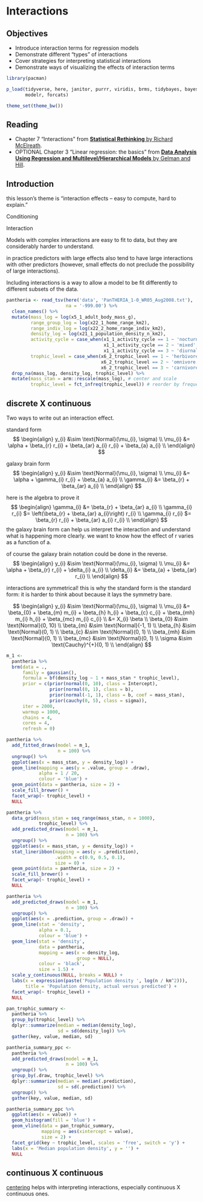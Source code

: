 # Interactions


## Objectives

- Introduce interaction terms for regression models
- Demonstrate different "types" of interactions
- Cover strategies for interpreting statistical interactions
- Demonstrate ways of visualizing the effects of interaction terms

```r

library(pacman)

p_load(tidyverse, here, janitor, purrr, viridis, brms, tidybayes, bayesplot,
       modelr, forcats)

theme_set(theme_bw())

```

## Reading

- Chapter 7 "Interactions" from [**Statistical Rethinking** by Richard McElreath](https://xcelab.net/rm/statistical-rethinking/).
- OPTIONAL Chapter 3 "Linear regression: the basics" from [**Data Analysis Using Regression and Multilevel/Hierarchical Models** by Gelman and Hill](https://www.cambridge.org/core/books/data-analysis-using-regression-and-multilevelhierarchical-models/32A29531C7FD730C3A68951A17C9D983). 


## Introduction

this lesson's theme is "interaction effects -- easy to compute, hard to explain."

Conditioning

Interaction

Models with complex interactions are easy to fit to data, but they are considerably harder to understand.

in practice predictors with large effects also tend to have large interactions with other predictors (however, small effects do not preclude the possibility of large interactions).

Including interactions is a way to allow a model to be fit differently to different subsets of the data. 



```r

pantheria <- read_tsv(here('data', 'PanTHERIA_1-0_WR05_Aug2008.txt'), 
                      na = '-999.00') %>%
  clean_names() %>% 
  mutate(mass_log = log(x5_1_adult_body_mass_g),
         range_group_log = log(x22_1_home_range_km2),
         range_indiv_log = log(x22_2_home_range_indiv_km2),
         density_log = log(x21_1_population_density_n_km2),
         activity_cycle = case_when(x1_1_activity_cycle == 1 ~ 'nocturnal',
                                    x1_1_activity_cycle == 2 ~ 'mixed',
                                    x1_1_activity_cycle == 3 ~ 'diurnal'),
         trophic_level = case_when(x6_2_trophic_level == 1 ~ 'herbivore',
                                   x6_2_trophic_level == 2 ~ 'omnivore',
                                   x6_2_trophic_level == 3 ~ 'carnivore')) %>%
  drop_na(mass_log, density_log, trophic_level) %>%
  mutate(mass_stan = arm::rescale(mass_log), # center and scale
         trophic_level = fct_infreq(trophic_level)) # reorder by frequency

```






## discrete X continuous



Two ways to write out an interaction effect.

standard form
$$
\begin{align}
y_{i} &\sim \text{Normal}(\mu_{i}, \sigma) \\
\mu_{i} &= \alpha + \beta_{r} r_{i} + \beta_{ar} a_{i} r_{i} + \beta_{a} a_{i} \\
\end{align}
$$

galaxy brain form
$$
\begin{align}
y_{i} &\sim \text{Normal}(\mu_{i}, \sigma) \\
\mu_{i} &= \alpha + \gamma_{i} r_{i} + \beta_{a} a_{i} \\
\gamma_{i} &= \beta_{r} + \beta_{ar} a_{i} \\
\end{align}
$$

here is the algebra to prove it
$$
\begin{align}
\gamma_{i} &= \beta_{r} + \beta_{ar} a_{i} \\
\gamma_{i} r_{i} $= \left(\beta_{r} + \beta_{ar} a_{i}\right) r_{i} \\
\gamma_{i} r_{i} $= \beta_{r} r_{i} + \beta_{ar} a_{i} r_{i} \\
\end{align}
$$
the galaxy brain form can help us interpret the interaction and understand what is happening more clearly. we want to know how the effect of r varies as a function of a.




of course the galaxy brain notation could be done in the reverse.
$$
\begin{align}
y_{i} &\sim \text{Normal}(\mu_{i}, \sigma) \\
\mu_{i} &= \alpha + \beta_{r} r_{i} + \delta_{i} a_{i} \\
\delta_{i} &= \beta_{a} + \beta_{ar} r_{i} \\
\end{align}
$$

interactions are symmetrical! this is why the standard form is the standard form: it is harder to think about because it lays the symmetry bare.




$$
\begin{align}
y_{i} &\sim \text{Normal}(\mu_{i}, \sigma) \\
\mu_{i} &= \beta_{0} + \beta_{m} m_{i} + \beta_{h} h_{i} + \beta_{c} c_{i} + \beta_{mh} m_{i} h_{i} + \beta_{mc} m_{i} c_{i} \\ 
&= X_{i} \beta \\
\beta_{0} &\sim \text{Normal}(0, 10) \\
\beta_{m} &\sim \text{Normal}(-1, 1) \\
\beta_{h} &\sim \text{Normal}(0, 1) \\
\beta_{c} &\sim \text{Normal}(0, 1) \\
\beta_{mh} &\sim \text{Normal}(0, 1) \\
\beta_{mc} &\sim \text{Normal}(0, 1) \\
\sigma &\sim \text{Cauchy}^{+}(0, 1) \\
\end{align}
$$


```r

m_1 <- 
  pantheria %>%
  brm(data = .,
      family = gaussian(),
      formula = bf(density_log ~ 1 + mass_stan * trophic_level),
      prior = c(prior(normal(0, 10), class = Intercept),
                prior(normal(0, 1), class = b),
                prior(normal(-1, 1), class = b, coef = mass_stan),
                prior(cauchy(0, 5), class = sigma)),
      iter = 2000,
      warmup = 1000,
      chains = 4,
      cores = 4,
      refresh = 0)

```

```r

pantheria %>%
  add_fitted_draws(model = m_1,
                   n = 100) %>%
  ungroup() %>%
  ggplot(aes(x = mass_stan, y = density_log)) +
  geom_line(mapping = aes(y = .value, group = .draw),
            alpha = 1 / 20,
            colour = 'blue') +
  geom_point(data = pantheria, size = 2) +
  scale_fill_brewer() +
  facet_wrap(~ trophic_level) +
  NULL

```  

```r

pantheria %>%
  data_grid(mass_stan = seq_range(mass_stan, n = 1000),
            trophic_level) %>%
  add_predicted_draws(model = m_1,
                      n = 100) %>%
  ungroup() %>%
  ggplot(aes(x = mass_stan, y = density_log)) +
  stat_lineribbon(mapping = aes(y = .prediction),
                  .width = c(0.9, 0.5, 0.1),
                  size = 0) +
  geom_point(data = pantheria, size = 2) +
  scale_fill_brewer() +
  facet_wrap(~ trophic_level) +
  NULL

```

```r

pantheria %>%
  add_predicted_draws(model = m_1,
                      n = 100) %>%
  ungroup() %>%
  ggplot(aes(x = .prediction, group = .draw)) +
  geom_line(stat = 'density',
            alpha = 0.1,
            colour = 'blue') +
  geom_line(stat = 'density',
            data = pantheria,
            mapping = aes(x = density_log,
                          group = NULL),
            colour = 'black',
            size = 1.5) +
  scale_y_continuous(NULL, breaks = NULL) +
  labs(x = expression(paste('Population density ', log(n / km^2))),
       title = 'Population density, actual versus predicted') +
  facet_wrap(~ trophic_level) +
  NULL

```

```r

pan_trophic_summary <-
  pantheria %>%
  group_by(trophic_level) %>%
  dplyr::summarize(median = median(density_log),
                   sd = sd(density_log)) %>%
  gather(key, value, median, sd)

pantheria_summary_ppc <- 
  pantheria %>%
  add_predicted_draws(model = m_1,
                      n = 100) %>%
  ungroup() %>%
  group_by(.draw, trophic_level) %>%
  dplyr::summarize(median = median(.prediction),
                   sd = sd(.prediction)) %>%
  ungroup() %>%
  gather(key, value, median, sd)

pantheria_summary_ppc %>%
  ggplot(aes(x = value)) +
  geom_histogram(fill = 'blue') +
  geom_vline(data = pan_trophic_summary,
             mapping = aes(xintercept = value),
             size = 2) +
  facet_grid(key ~ trophic_level, scales = 'free', switch = 'y') +
  labs(x = 'Median population density', y = '') +
  NULL

```




## continuous X continuous

[centering](#centering) helps with interpreting interactions, especially continuous X continuous ones.


